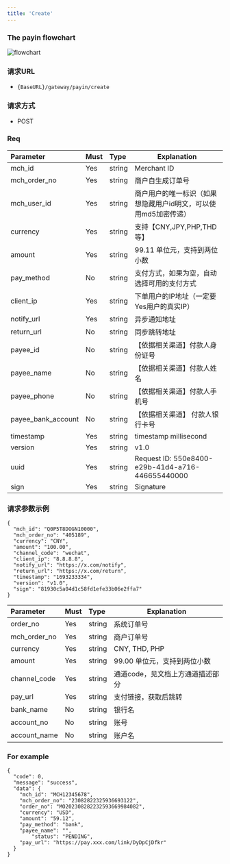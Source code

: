```yaml
---
title: 'Create'
---
```


### The payin flowchart

![flowchart](./images/payin.jpg)

###  请求URL

- `{BaseURL}/gateway/payin/create`

### 请求方式

- POST

### Req

| Parameter | Must    | Type  |  Explanation  |
|:-------------------|:----|:----- |----------------------------------|
| mch_id             | Yes   |string | Merchant ID                              |
| mch_order_no       | Yes   |string | 商户自生成订单号                         |
| mch_user_id        | Yes   |string | 商户用户的唯一标识（如果想隐藏用户id明文，可以使用md5加密传递） |
| currency           | Yes   |string | 支持【CNY,JPY,PHP,THD等】            |
| amount             | Yes   |string | 99.11  单位元，支持到两位小数               |
| pay_method         | No  |string | 支付方式，如果为空，自动选择可用的支付方式          |
| client_ip          | Yes   |string | 下单用户的IP地址（一定要Yes用户的真实IP）           |
| notify_url         | Yes   |string | 异步通知地址                           |
| return_url         | No   |string | 同步跳转地址                           |
| payee_id           | No  |string | 【依据相关渠道】付款人身份证号                |
| payee_name         | No  |string | 【依据相关渠道】付款人姓名                 |
| payee_phone        | No  |string | 【依据相关渠道】付款人手机号                 |
| payee_bank_account | No  |string | 【依据相关渠道】 付款人银行卡号               |
| timestamp          | Yes   |string | timestamp millisecond                     |
| version            | Yes   |string | v1.0                       |
|uuid  | Yes  | string   | Request ID: 550e8400-e29b-41d4-a716-446655440000 |
| sign               | Yes   |string | Signature                          |


### 请求参数示例

```
{
  "mch_id": "Q0P5T8DOGN10000",
  "mch_order_no": "405189",
  "currency": "CNY",
  "amount": "100.00",
  "channel_code": "wechat",
  "client_ip": "8.8.8.8",
  "notify_url": "https://x.com/notify",
  "return_url": "https://x.com/return",
  "timestamp": "1693233334",
  "version": "v1.0",
  "sign": "81930c5a04d1c58fd1efe33b06e2ffa7"
}
```

| Parameter | Must    | Type  |  Explanation  |
|:-------------|:---|:----- |--------------------|
| order_no     |Yes  |string | 系统订单号              |
| mch_order_no |Yes  |string | 商户订单号              |
| currency     |Yes  |string | CNY, THD, PHP      |
| amount       |Yes  |string | 99.00  单位元，支持到两位小数 |
| channel_code |Yes  |string | 通道code，见文档上方通道描述部分 |
| pay_url      |Yes  |string | 支付链接，获取后跳转         |
| bank_name    |No  |string | 银行名                |
| account_no   |No  |string | 账号                 |
| account_name |No  |string | 账户名                |

### For example

```
{
  "code": 0,
  "message": "success",
  "data": {
    "mch_id": "MCH12345678",
    "mch_order_no": "23082822325936693122",
    "order_no": "MO202308282232593669984082",
    "currency": "USD",
    "amount": "59.12",
    "pay_method": "bank",
    "payee_name": "",
		"status": "PENDING",
    "pay_url": "https://pay.xxx.com/link/DyDpCjDfkr"
  }
}
```